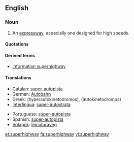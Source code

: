 ==English==

===Noun===
{{en-noun}}

#{{US}} An [[expressway]], especially one designed for high speeds.

====Quotations====
{{seeCites}}

====Derived terms====
*[[information superhighway]]

====Translations====
{{trans-top|US An expressway especially one designed for high speeds}}
*[[Catalan]]: [[super-autopista]]
*German: [[Autobahn]]
*Greek: (hyperautokinetodromos), (autokinetodromos)
*[[Interlingua]]: [[super-autostrata]]
{{trans-mid}}
*Portuguese: [[super-autopista]]
*Spanish: [[super-autopista]]
*[[Volapük]]: [[lemotoraveg]]
{{trans-bottom}}

[[et:superhighway]]
[[fa:superhighway]]
[[vi:superhighway]]